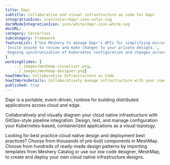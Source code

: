 ```yaml
---
title: Dapr  
subtitle: Collaborative and visual infrastructure as code for Dapr
integrationIcon: icon/color/dapr-icon-color.svg
darkModeIntegrationIcon: icon/white/dapr-icon-white.svg
docURL:
category: Serverless 
subcategory: Framework
featureList: ["Use Meshery to manage Dapr's APIs for simplifying microservice connectivity.",
'Invite anyone to review and make changes to your private designs.',
'Ongoing synchronization of Kubernetes configuration and changes across any number of clusters.'
]
workingSlides: [
    ../_images/meshmap-visualizer.png,
    ../_images/meshmap-designer.png]
howItWorks: Collaborative Infrastructure as Code
howItWorksDetails: Collaboratively manage infrastructure with your coworkers synchronously sharing the same designs.
published: true
---
```


<p>
  Dapr is a portable, event-driven, runtime for building distributed
  applications across cloud and edge.
</p>
<p>
  Collaboratively and visually diagram your cloud native infrastructure with
  GitOps-style pipeline integration. Design, test, and manage configuration your
  Kubernetes-based, containerized applications as a visual topology.
</p>
<p>
  Looking for best practice cloud native design and deployment best practices?
  Choose from thousands of pre-built components in MeshMap. Choose from hundreds
  of ready-made design patterns by importing templates from Meshery Catalog or
  use our low code designer, MeshMap, to create and deploy your own cloud native
  infrastructure designs.
</p>
